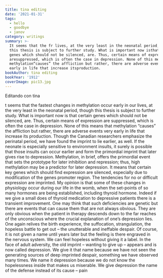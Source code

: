 ```yaml
---
title: tina editing
date: '2021-01-31'
tags:
  - hello
  - goodbye
  - janov
category: writings
summary: >-
  It seems that the fr lives, at the very least in the neonatal period, though
  this thesis is subject to further study. What is important now isthat certain
  genes which should not be silenced, are. Thus, certain means of expression
  aresuppressed, which is often the case in depression. None of this means that
  methylation“causes” the affliction but rather, there are adverse events very
  early in life that increase itsproduction.
bookAuthor: tina editing
bookYear: '1912'
coverImage: pic13.jpg
---
```


Editando con tina

t seems that the fastest changes in methylation occur early in our lives, at the very least in
the neonatal period, though this thesis is subject to further study. What is important now is
that certain genes which should not be silenced, are. Thus, certain means of expression are
suppressed, which is often the case in depression. None of this means that methylation
“causes” the affliction but rather, there are adverse events very early in life that increase its
production.
Though the Canadian researchers emphasize the perinatal period, we have found the
imprint to lie earlier, as well. If the neonate is especially sensitive to environment insults, it
surely is possible that those insults can occur earlier and form the primordial imprint that
later gives rise to depression. Methylation, in brief, offers the primordial event that sets the
prototype for later inhibition and repression; thus, high methylation may be a predictor for
later depression. It means that certain key genes which should find expression are silenced,
especially due to modification of the genes promoter region. The tendencies for no or difficult
expression are imprinted.
My opinion is that some of these changes in physiology occur during our life in the
womb, when the set-points of so many hormones are being established, including thyroid
hormone. Indeed if we give a small does of thyroid medication to depressive patients there is
a transient improvement. One may think that such deficiencies are genetic but there are
events that can cause them that are not always obvious. They are only obvious when the
patient in therapy descends down to the far reaches of the unconscious where the crucial
explanation of one’s depression lies. One again relives the birth experience, the suffocation,
strangulation, the hopeless battle to get out – the unutterable and ineffable despair. Of
course, it is not given a name until years later but the feeling is there engraved in the nervous
system. We can feel hopeless without giving it a label. In the face of adult adversity, the old
imprint – wanting to give up – appears and is now called depression.
We give it that name because we have not seen the generating sources of deep imprinted
despair, something we have observed many times. We name it depression because we do not
know the hopelessness inside that makes us miserable. We give depression the name of the
defense instead of its cause – pain
